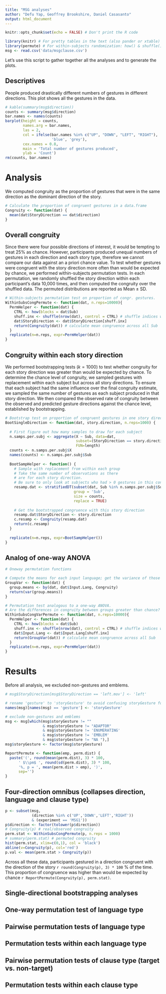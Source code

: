 ```yaml
---
title: "MSG analyses"
author: "Defu Yap, Geoffrey Brookshire, Daniel Casasanto"
output: html_document
---
```


```r
knitr::opts_chunk$set(echo = FALSE) # Don't print the R code

library(knitr) # For pretty tables in the text (also pander or xtable)
library(permute) # For within-subjects randomization: how() & shuffle()
msg <- read.csv('data/msgclause.csv')
```

Let's use this script to gather together all the analyses and to generate the plots.


## Descriptives

People produced drastically different numbers of gestures in different directions. This plot shows all the gestures in the data.

``` r
# kable(summary(msg$direction))
counts <- summary(msg$direction)
bar.names <- names(counts)
barplot(height = counts,
        names.arg = bar.names,
        las = 2,
        col = ifelse(bar.names %in% c("UP", "DOWN", "LEFT", "RIGHT"),
                     'blue', 'grey'),
        cex.names = 0.8,
        main = 'Total number of gestures produced',
        ylab = 'Count')
rm(counts, bar.names)
```

# Analysis

We computed congruity as the proportion of gestures that were in the same direction as the dominant direction of the story.

``` r

# Calculate the proportion of congruent gestures in a data.frame
Congruity <- function(dat) {
  mean(dat$StoryDirection == dat$direction)
}
```

## Overall congruity

Since there were four possible directions of interest, it would be tempting to treat 25\% as chance. However,  participants produced unequal numbers of gestures in each direction and each story type, therefore we cannot compare our data against an a priori chance value. To test whether gestures were congruent with the story direction more often than would be expected by chance, we performed within-subjects permutation tests. In each permutation, we randomly shuffled the story direction within each participant's data 10,000 times, and then computed the congruity over the shuffled data. The permuted distributions are reported as Mean $\pm$ SD.

``` r

# Within-subjects permutation test on proportion of congr. gestures.
WithinSubsCongPermute <- function(dat, n.reps=10000){
  PermHelper <- function(dat) {
    CTRL <- how(blocks = dat$Sub) 
    shuff.inx <- shuffle(nrow(dat), control = CTRL) # shuffle indices within Sub
    dat$StoryDirection <- dat$StoryDirection[shuff.inx]
    return(Congruity(dat)) # calculate mean congruence across all Sub
  }
  replicate(n=n.reps, expr=PermHelper(dat))  
}
```

## Congruity within each story direction

We performed bootstrapping tests ($k=1000$) to test whether congruity for each story direction was greater than would be expected by chance. To determine the chance level of congruity, we sampled gestures with replacement within each subject but across all story directions. To ensure that each subject had the same influence over the final congruity estimate, we sampled the same number of gestures as each subject produced in that story direction. We then compared the observed rate of congruity between the observed and predicted gesture directions against the chance level, established by bootstrapping.

``` r

# Bootstrap test on proportion of congruent gestures in one story direction.
BootSingleDirection <- function(dat, story.direction, n.reps=1000) {
  
  # First figure out how many samples to draw for each subject
  n.samps.per.subj <- aggregate(X ~ Sub, data=dat,
                                subset=(StoryDirection == story.direction),
                                FUN=length)
  counts <- n.samps.per.subj$X
  names(counts) <- n.samps.per.subj$Sub
  
  BootSampHelper <- function() {
    # Sample with replacement from within each group
    # Take the same number of observations as there 
    # are for each story direction.
    # Be sure to only look at subjects who had > 0 gestures in this cond.
    resamp.dat <- stratifiedDT(subset(dat, Sub %in% n.samps.per.subj$Sub),
                               group = 'Sub',
                               size = counts,
                               replace = TRUE)
    
    # Get the bootstrapped congruence with this story direction
    resamp.dat$StoryDirection <- story.direction
    c.resamp <- Congruity(resamp.dat)
    return(c.resamp)
  }
  
  replicate(n=n.reps, expr=BootSampHelper())
}
```

## Analog of one-way ANOVA

```r

# Oneway permutation functions

# Compute the means for each input language; get the variance of those means.
GroupVar <- function(dat) {
  group.means <- by(dat, dat$Input.Lang, Congruity)
  return(var(group.means))
}

# Permutation test analogous to a one-way ANOVA.
# Are the differences in congruity between groups greater than chance?
WithinSubsCongVarPermute <- function(dat, n.reps=10000){
  PermHelper <- function(dat) {
    CTRL <- how(blocks = dat$Sub)
    shuff.inx <- shuffle(nrow(dat), control = CTRL) # shuffle indices within Sub
    dat$Input.Lang <- dat$Input.Lang[shuff.inx]
    return(GroupVar(dat)) # calculate mean congruence across all Sub
  }
  replicate(n=n.reps, expr=PermHelper(dat))  
}

```

# Results

Before all analysis, we excluded non-gestures and emblems.

``` r

# msg$StoryDirection[msg$StoryDirection == 'left.mov'] <- 'left'

# rename 'gesture' to 'storyGesture' to avoid confusing storyGesture for clauseGesture
names(msg)[names(msg) == 'gesture'] <- 'storyGesture' 

# exclude non-gestures and emblems
msg <- msg[which(msg$storyGesture != "" 
                 & msg$storyGesture != "ADAPTOR"
                 & msg$storyGesture != 'ENUMERATING'
                 & msg$storyGesture != 'EMBLEM'
                 & msg$storyGesture != "NA "),] 
msg$storyGesture <- factor(msg$storyGesture)

ReportPermute <- function(emp, perm.dist) {
  paste('(', round(mean(perm.dist), 3) * 100,
      ' $\\pm$ ', round(sd(perm.dist), 3) * 100,
      '%, p = ', mean(perm.dist > emp), ')',
      sep='')
}
```

## Four-direction omnibus (collapses direction, language and clause type)

``` r
p <- subset(msg, 
            (direction %in% c('UP','DOWN','LEFT','RIGHT'))
            & (experiment == 'MSG1'))
p$direction <- factor(tolower(p$direction)) 
# Congruity(p) # real/observed congruity
perm.stat <- WithinSubsCongPermute(p, n.reps = 1000)
# summary(perm.stat) # permuted congruity
hist(perm.stat, xlim=c(0,1), col = 'black')
abline(v=Congruity(p), col='red')
p.val <- mean(perm.stat > Congruity(p))

```

Across all these data, participants gestured in a direction congruent with the direction of the story `r round(Congruity(p), 3) * 100` % of the time. This proportion of congruence was higher than would be expected by chance `r ReportPermute(Congruity(p), perm.stat)`.


## Single-directional bootstrapping analyses

## One-way permutation test of language type

## Pairwise permutation tests of language type

## Permutation tests within each language type

## Pairwise permutation tests of clause type (target vs. non-target)

## Permutation tests within each clause type

